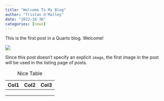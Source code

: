 ```yaml
---
title: "Welcome To My Blog"
author: "Tristan O'Malley"
date: "2022-10-30"
categories: [news]
---
```


This is the first post in a Quarto blog. Welcome!

![](thumbnail.jpg)

Since this post doesn't specify an explicit `image`, the first image in the post will be used in the listing page of posts.

| Col1 | Col2 | Col3 |
|------|------|------|
|      |      |      |
|      |      |      |
|      |      |      |

: Nice Table

